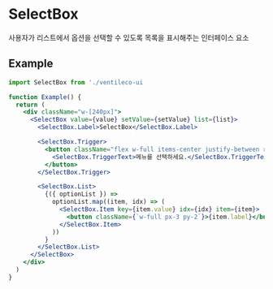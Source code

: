 
<Meta title="COMPONENTS/SelectBox" />

# SelectBox

사용자가 리스트에서 옵션을 선택할 수 있도록 목록을 표시해주는 인터페이스 요소

## Example

```jsx
import SelectBox from './ventileco-ui

function Example() {
  return (
    <div className="w-[240px]">
      <SelectBox value={value} setValue={setValue} list={list}>
        <SelectBox.Label>SelectBox</SelectBox.Label>

        <SelectBox.Trigger>
          <button className="flex w-full items-center justify-between rounded-md border px-3 py-2">
            <SelectBox.TriggerText>메뉴를 선택하세요.</SelectBox.TriggerText>
          </button>
        </SelectBox.Trigger>

        <SelectBox.List>
          {({ optionList }) =>
            optionList.map((item, idx) => (
              <SelectBox.Item key={item.value} idx={idx} item={item}>
                <button className={`w-full px-3 py-2`}>{item.label}</button>
              </SelectBox.Item>
            ))
          }
        </SelectBox.List>
      </SelectBox>
    </div>
  )
}
```
